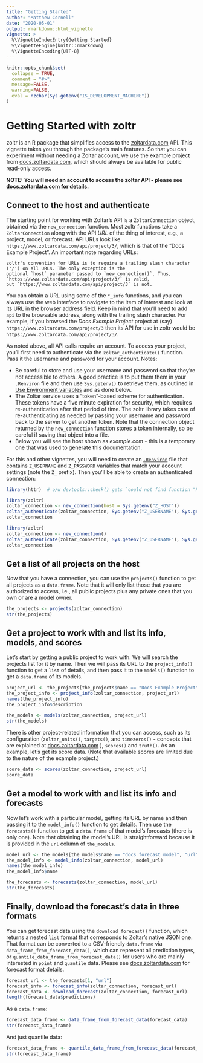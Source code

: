 ```yaml
---
title: "Getting Started"
author: "Matthew Cornell"
date: "2020-05-01"
output: rmarkdown::html_vignette
vignette: >
  %\VignetteIndexEntry{Getting Started}
  %\VignetteEngine{knitr::rmarkdown}
  %\VignetteEncoding{UTF-8}
---
```


```r
knitr::opts_chunk$set(
  collapse = TRUE,
  comment = "#>",
  message=FALSE, 
  warning=FALSE,
  eval = nzchar(Sys.getenv("IS_DEVELOPMENT_MACHINE"))
)
```


# Getting Started with zoltr

zoltr is an R package that simplifies access to the [zoltardata.com](https://www.zoltardata.com/) API. This vignette takes you through the package's main features. So that you can experiment without needing a Zoltar account, we use the example project from [docs.zoltardata.com](https://docs.zoltardata.com/), which should always be available for public read-only access.

**NOTE: You will need an account to access the zoltar API - please see [docs.zoltardata.com](https://docs.zoltardata.com/)
for details.**


## Connect to the host and authenticate

The starting point for working with Zoltar's API is a `ZoltarConnection` object, obtained via the `new_connection`
function. Most zoltr functions take a `ZoltarConnection` along with the API _URL_ of the thing of interest, e.g., a
project, model, or forecast. API URLs look like `https://www.zoltardata.com/api/project/3/`, which is that of the
"Docs Example Project". An important note regarding URLs:

    zoltr's convention for URLs is to require a trailing slash character ('/') on all URLs. The only exception is the
    optional `host` parameter passed to `new_connection()`. Thus, `https://www.zoltardata.com/api/project/3/` is valid,
    but `https://www.zoltardata.com/api/project/3` is not.

You can obtain a URL using some of the `*_info` functions, and you can always use the web interface to navigate to the
item of interest and look at its URL in the browser address field. Keep in mind that you'll need to add `api` to the
browsable address, along with the trailing slash character. For example, if you browsed the _Docs Example Project_
project at (say) `https://www.zoltardata.com/project/3` then its API for use in zoltr would be
`https://www.zoltardata.com/api/project/3/`.

As noted above, all API calls require an account. To access your project, you'll first need to authenticate via the
`zoltar_authenticate()` function. Pass it the username and password for your account. Notes:

- Be careful to store and use your username and password so that they're not accessible to others. A good practice is to
  put them them in your `.Renviron` file and then use `Sys.getenv()` to retrieve them, as outlined in
  [Use Environment variables](https://db.rstudio.com/best-practices/managing-credentials/#use-environment-variables) and
  as done below.
- The Zoltar service uses a "token"-based scheme for authentication. These tokens have a five minute expiration for
  security, which requires re-authentication after that period of time. The zoltr library takes care of 
  re-authenticating as needed by passing your username and password back to the server to get another token. Note that
  the connection object returned by the `new_connection` function stores a token internally, so be careful if saving
  that object into a file.
- Below you will see the host shown as _example.com_ - this is a temporary one that was used to generate this 
  documentation.

For this and other vignettes, you will need to create an [`.Renviron`](https://stat.ethz.ch/R-manual/R-devel/library/base/html/Startup.html) file that contains `Z_USERNAME` and `Z_PASSWORD` variables that match your account settings (note the `Z_` prefix). Then you'll be able to create an authenticated connection:

<!-- run but don't show. NB: will run only if above eval=TRUE -->
```r
library(httr)  # o/w devtools::check() gets `could not find function "POST"` error
```

<!-- run but don't show. NB: will run only if above eval=TRUE -->
```r
library(zoltr)
zoltar_connection <- new_connection(host = Sys.getenv("Z_HOST"))
zoltar_authenticate(zoltar_connection, Sys.getenv("Z_USERNAME"), Sys.getenv("Z_PASSWORD"))
zoltar_connection
```

<!-- show but don't run-->
```r
library(zoltr)
zoltar_connection <- new_connection()
zoltar_authenticate(zoltar_connection, Sys.getenv("Z_USERNAME"), Sys.getenv("Z_PASSWORD"))
zoltar_connection
```


## Get a list of all projects on the host

Now that you have a connection, you can use the `projects()` function to get all projects as a `data.frame`. Note that
it will only list those that you are authorized to access, i.e., all public projects plus any private ones that you
own or are a model owner.

```r
the_projects <- projects(zoltar_connection)
str(the_projects)
```


## Get a project to work with and list its info, models, and scores

Let's start by getting a public project to work with. We will search the projects list for it by name. Then we will pass
its URL to the `project_info()` function to get a `list` of details, and then pass it to the `models()` function to get
a `data.frame` of its models.

```r
project_url <- the_projects[the_projects$name == "Docs Example Project", "url"]
the_project_info <- project_info(zoltar_connection, project_url)
names(the_project_info)
the_project_info$description

the_models <- models(zoltar_connection, project_url)
str(the_models)
```

There is other project-related information that you can access, such as its configuration (`zoltar_units()`, 
`targets()`, and `timezeros()` - concepts that are explained at [docs.zoltardata.com](https://docs.zoltardata.com/) ),
`scores()` and `truth()`. As an example, let's get its score data. (Note that available scores are limited due to the
nature of the example project.)

```r
score_data <- scores(zoltar_connection, project_url)
score_data
```


## Get a model to work with and list its info and forecasts

Now let's work with a particular model, getting its URL by name and then passing it to the `model_info()` function to
get details. Then use the `forecasts()` function to get a `data.frame` of that model's forecasts (there is only one).
Note that obtaining the model's URL is straightforward because it is provided in the `url` column of `the_models`.

```r
model_url <- the_models[the_models$name == "docs forecast model", "url"]
the_model_info <- model_info(zoltar_connection, model_url)
names(the_model_info)
the_model_info$name

the_forecasts <- forecasts(zoltar_connection, model_url)
str(the_forecasts)
```


## Finally, download the forecast's data in three formats

You can get forecast data using the `download_forecast()` function, which returns a nested `list` format that corresponds to Zoltar's native JSON one. That format can be converted to a CSV-friendly `data.frame` via `data_frame_from_forecast_data()`, which can represent all prediction types, or `quantile_data_frame_from_forecast_data()` for users who are mainly interested in `point` and `quantile` data. Please see [docs.zoltardata.com](https://docs.zoltardata.com/) for forecast format details.

```r
forecast_url <- the_forecasts[1, "url"]
forecast_info <- forecast_info(zoltar_connection, forecast_url)
forecast_data <- download_forecast(zoltar_connection, forecast_url)
length(forecast_data$predictions)
```

As a `data.frame`:

```r
forecast_data_frame <- data_frame_from_forecast_data(forecast_data)
str(forecast_data_frame)
```

And just quantile data:

```r
forecast_data_frame <- quantile_data_frame_from_forecast_data(forecast_data)
str(forecast_data_frame)
```
